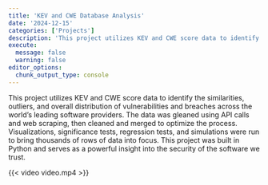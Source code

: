 ```yaml
---
title: 'KEV and CWE Database Analysis'
date: '2024-12-15'
categories: ['Projects']
description: 'This project utilizes KEV and CWE score data to identify the similarities, outliers, and overall distribution of vulnerabilities and breaches across the world’s leading software providers.'
execute:
  message: false
  warning: false
editor_options:
  chunk_output_type: console
---
```


This project utilizes KEV and CWE score data to identify the similarities, outliers, and overall distribution of vulnerabilities and breaches across the world’s leading software providers. The data was gleaned using API calls and web scraping, then cleaned and merged to optimize the process. Visualizations, significance tests, regression tests, and simulations were run to bring thousands of rows of data into focus. This project was built in Python and serves as a powerful insight into the security of the software we trust.

{{< video video.mp4 >}}
